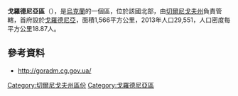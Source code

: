 '''戈羅德尼亞區'''（{{lang-uk|Городнянський район}}），是[[烏克蘭|烏克蘭]]的一個區，位於該國北部，由[[切爾尼戈夫州|切爾尼戈夫州]]負責管轄，首府設於[[戈羅德尼亞|戈羅德尼亞]]，面積1,566平方公里，2013年人口29,551，人口密度每平方公里18.87人。

==參考資料==
* http://goradm.cg.gov.ua/ {{Wayback|url=http://goradm.cg.gov.ua/ |date=20180914092335 }}

[[Category:切爾尼戈夫州區份|Category:切爾尼戈夫州區份]]
[[Category:戈羅德尼亞區|Category:戈羅德尼亞區]]


{{Chernihiv-geo-stub}}
